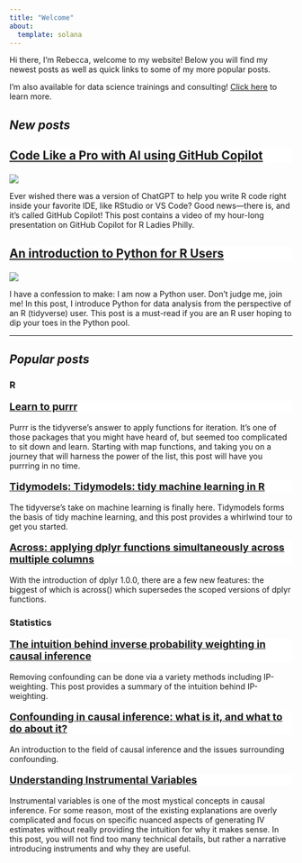 ```yaml
---
title: "Welcome"
about:
  template: solana
---
```


Hi there, I'm Rebecca, welcome to my website! Below you will find my newest posts as well as quick links to some of my more popular posts. 

I'm also available for data science trainings and consulting! [Click here](https://www.rebeccabarter.com/consulting) to learn more.

## *New posts*





::: card
::: {.card-header style="background-color: white; font-size: 18;"}
### [Code Like a Pro with AI using GitHub Copilot](https://www.rebeccabarter.com/blog/2024-10-14-copilot.html)
:::


::: {#card-img}
[![](blog/img/copilot/copilot_logo.png){fig-alt="The GitHub Copilot Logo"}](https://www.rebeccabarter.com/blog/2024-10-14-copilot.html)
:::

::: card-body
Ever wished there was a version of ChatGPT to help you write R code right inside your favorite IDE, like RStudio or VS Code? Good news—there is, and it’s called GitHub Copilot! This post contains a video of my hour-long presentation on GitHub Copilot for R Ladies Philly.
:::

:::








::: card
::: {.card-header style="background-color: white; font-size: 18;"}
### [An introduction to Python for R Users](https://www.rebeccabarter.com/blog/2023-09-11-from_r_to_python/)
:::


::: {#card-img}
[![](blog/img/python/rubaitul-azad-ZIPFteu-R8k-unsplash.jpg){fig-alt="The python logo on a floating disc"}](https://www.rebeccabarter.com/blog/2023-09-11-from_r_to_python/)
:::

::: card-body
I have a confession to make: I am now a Python user. Don't judge me, join me! In this post, I introduce Python for data analysis from the perspective of an R (tidyverse) user. This post is a must-read if you are an R user hoping to dip your toes in the Python pool.
:::

:::







------------------------------------------------------------------------

## *Popular posts*

::: grid
::: g-col-6
::: sec-head
### R
:::



::: card
::: {.card-header style="background-color: white; font-size: 18;"}
[**Learn to purrr**](https://www.rebeccabarter.com/blog/2019-08-19_purrr/)
:::

::: card-body
Purrr is the tidyverse's answer to apply functions for iteration. It's one of those packages that you might have heard of, but seemed too complicated to sit down and learn. Starting with map functions, and taking you on a journey that will harness the power of the list, this post will have you purrring in no time.
:::
:::

<p></p>


::: card
::: {.card-header style="background-color: white; font-size: 18;"}
[**Tidymodels: Tidymodels: tidy machine learning in R**](https://www.rebeccabarter.com/blog/2020-03-25_machine_learning/)
:::

::: card-body

The tidyverse's take on machine learning is finally here. Tidymodels forms the basis of tidy machine learning, and this post provides a whirlwind tour to get you started.
:::
:::

<p></p>


::: card
::: {.card-header style="background-color: white; font-size: 18;"}
[**Across: applying dplyr functions simultaneously across multiple columns**](https://www.rebeccabarter.com/blog/2020-07-09-across/)
:::

::: card-body

With the introduction of dplyr 1.0.0, there are a few new features: the biggest of which is across() which supersedes the scoped versions of dplyr functions.
:::
:::


:::

::: g-col-6
::: sec-head
### Statistics
:::




::: card
::: {.card-header style="background-color: white; font-size: 18;"}
[**The intuition behind inverse probability weighting in causal inference**](https://www.rebeccabarter.com/blog/2017-07-05-ip-weighting/)
:::

::: card-body

Removing confounding can be done via a variety methods including IP-weighting. This post provides a summary of the intuition behind IP-weighting.
:::

:::

<p></p>

::: card
::: {.card-header style="background-color: white; font-size: 18;"}
[**Confounding in causal inference: what is it, and what to do about it?**](https://www.rebeccabarter.com/blog/2017-07-05-confounding/)
:::

::: card-body

An introduction to the field of causal inference and the issues surrounding confounding.
:::

:::

<p></p>

::: card
::: {.card-header style="background-color: white; font-size: 18;"}
[**Understanding Instrumental Variables**](https://www.rebeccabarter.com/blog/2018-05-23-instrumental_variables/)
:::

::: card-body

Instrumental variables is one of the most mystical concepts in causal inference. For some reason, most of the existing explanations are overly complicated and focus on specific nuanced aspects of generating IV estimates without really providing the intuition for why it makes sense. In this post, you will not find too many technical details, but rather a narrative introducing instruments and why they are useful.
:::

:::


:::

:::
